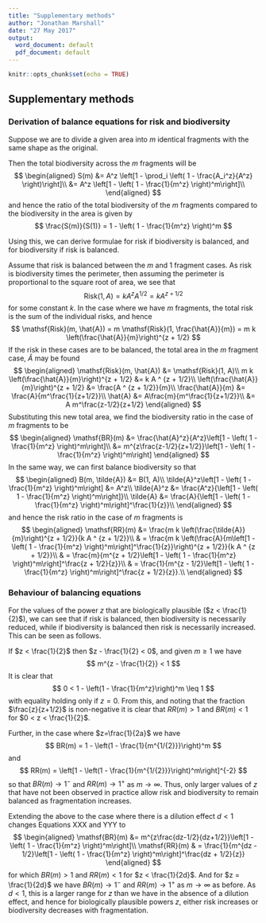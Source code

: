 ```yaml
---
title: "Supplementary methods"
author: "Jonathan Marshall"
date: "27 May 2017"
output:
  word_document: default
  pdf_document: default
---
```


```r
knitr::opts_chunk$set(echo = TRUE)
```

## Supplementary methods

### Derivation of balance equations for risk and biodiversity

Suppose we are to divide a given area into $m$ identical fragments with the same shape as the original.

Then the total biodiversity across the $m$ fragments will be
$$
\begin{aligned}
S(m) &= A^z \left[1 - \prod_i \left( 1 - \frac{A_i^z}{A^z} \right)\right]\\
  &= A^z \left[1 - \left( 1 - \frac{1}{m^z} \right)^m\right]\\
\end{aligned}
$$
and hence the ratio of the total biodiversity of the $m$ fragments compared to the biodiversity
in the area is given by
$$
\frac{S(m)}{S(1)} = 1 - \left( 1 - \frac{1}{m^z} \right)^m
$$

Using this, we can derive formulae for risk if biodiversity is balanced, and for biodiversity if risk is balanced.

Assume that risk is balanced between the $m$ and 1 fragment cases. As risk is biodiversity times the perimeter, then assuming the perimeter is proportional to the square root of area, we see that
$$
\mathsf{Risk}(1, A) = k A^{z} A^{1/2} = k A ^ {z + 1/2}
$$
for some constant $k$. In the case where we have $m$ fragments, the total risk is the sum of the individual risks, and hence
$$
\mathsf{Risk}(m, \hat{A}) = m \mathsf{Risk}(1, \frac{\hat{A}}{m}) = m k \left(\frac{\hat{A}}{m}\right)^{z + 1/2}
$$
If the risk in these cases are to be balanced, the total area in the $m$ fragment case, $\hat{A}$ may be found
$$
\begin{aligned}
\mathsf{Risk}(m, \hat{A}) &= \mathsf{Risk}(1, A)\\
m k \left(\frac{\hat{A}}{m}\right)^{z + 1/2} &= k A ^ {z + 1/2}\\
\left(\frac{\hat{A}}{m}\right)^{z + 1/2} &= \frac{A ^ {z + 1/2}}{m}\\
\frac{\hat{A}}{m} &= \frac{A}{m^\frac{1}{z+1/2}}\\
\hat{A} &= A\frac{m}{m^\frac{1}{z+1/2}}\\
        &= A m^\frac{z-1/2}{z+1/2}
\end{aligned}
$$
Substituting this new total area, we find the biodiversity ratio in the case of $m$ fragments to be
$$
\begin{aligned}
\mathsf{BR}(m) &= \frac{\hat{A}^z}{A^z}\left[1 - \left( 1 - \frac{1}{m^z} \right)^m\right]\\
&= m^{z\frac{z-1/2}{z+1/2}}\left[1 - \left( 1 - \frac{1}{m^z} \right)^m\right]
\end{aligned}
$$
In the same way, we can first balance biodiversity so that
$$
\begin{aligned}
B(m, \tilde{A}) &= B(1, A)\\
\tilde{A}^z\left[1 - \left( 1 - \frac{1}{m^z} \right)^m\right] &= A^z\\
\tilde{A}^z &= \frac{A^z}{\left[1 - \left( 1 - \frac{1}{m^z} \right)^m\right]}\\
\tilde{A} &= \frac{A}{\left[1 - \left( 1 - \frac{1}{m^z} \right)^m\right]^\frac{1}{z}}\\
\end{aligned}
$$
and hence the risk ratio in the case of $m$ fragments is
$$
\begin{aligned}
\mathsf{RR}(m) &= \frac{m k \left(\frac{\tilde{A}}{m}\right)^{z + 1/2}}{k A ^ {z + 1/2}}\\
& = \frac{m k \left(\frac{A}{m\left[1 - \left( 1 - \frac{1}{m^z} \right)^m\right]^\frac{1}{z}}\right)^{z + 1/2}}{k A ^ {z + 1/2}}\\
& = \frac{m}{m^{z + 1/2}\left[1 - \left( 1 - \frac{1}{m^z} \right)^m\right]^\frac{z + 1/2}{z}}\\
& = \frac{1}{m^{z - 1/2}\left[1 - \left( 1 - \frac{1}{m^z} \right)^m\right]^\frac{z + 1/2}{z}}.\\
\end{aligned}
$$

### Behaviour of balancing equations

For the values of the power $z$ that are biologically plausible ($z < \frac{1}{2}$), we can see that if risk is balanced, then biodiversity is necessarily reduced, while if biodiversity is balanced then risk is necessarily increased. This can be seen as follows.

If $z < \frac{1}{2}$ then $z - \frac{1}{2} < 0$, and given $m \geq 1$ we have
$$
m^{z - \frac{1}{2}} < 1
$$
It is clear that
$$
0 < 1 - \left(1 - \frac{1}{m^z}\right)^m \leq 1
$$
with equality holding only if $z = 0$. From this, and noting that the fraction $\frac{z}{z+1/2}$ is non-negative it is clear that $RR(m) > 1$ and $BR(m) < 1$ for $0 < z < \frac{1}{2}$.

Further, in the case where $z=\frac{1}{2a}$ we have
$$
BR(m) = 1 - \left(1 - \frac{1}{m^{1/{2}}}\right)^m
$$
and
$$
RR(m) = \left[1 - \left(1 - \frac{1}{m^{1/{2}}}\right)^m\right]^{-2}
$$
so that $BR(m) \rightarrow 1^{-}$ and $RR(m) \rightarrow 1^{+}$ as $m \rightarrow \infty$. Thus, only larger values of $z$ that have not been observed in practice allow risk and biodiversity to remain balanced as fragmentation increases.

Extending the above to the case where there is a dilution effect $d < 1$ changes Equations XXX and YYY to
$$
\begin{aligned}
\mathsf{BR}(m) &= m^{z\frac{dz-1/2}{dz+1/2}}\left[1 - \left( 1 - \frac{1}{m^z} \right)^m\right]\\
\mathsf{RR}(m) & = \frac{1}{m^{dz - 1/2}\left[1 - \left( 1 - \frac{1}{m^z} \right)^m\right]^\frac{dz + 1/2}{z}}
\end{aligned}
$$
for which $BR(m) > 1$ and $RR(m) < 1$ for $z < \frac{1}{2d}$. And for $z = \frac{1}{2d}$ we have $BR(m) \rightarrow 1^{-}$ and $RR(m) \rightarrow 1^{+}$ as $m \rightarrow \infty$ as before. As $d < 1$, this is a larger range for $z$ than we have in the absence of a dilution effect, and hence for biologically plausible powers $z$, either risk increases or biodiversity decreases with fragmentation.
